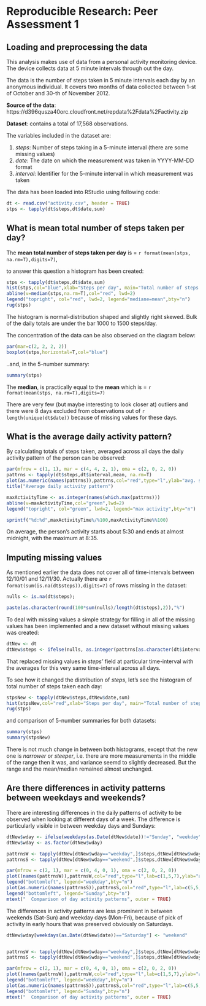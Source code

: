 # Reproducible Research: Peer Assessment 1


## Loading and preprocessing the data
This analysis makes use of data from a personal activity monitoring device. 
The device collects data at 5 minute intervals through out the day. 

The data is the number of steps taken in 5 minute intervals each day by an anonymous individual. It covers two months of data collected between 1-st of October and 30-th of November 2012.

**Source of the data**: https://d396qusza40orc.cloudfront.net/repdata%2Fdata%2Factivity.zip

**Dataset**: contains a total of 17,568 observations.

The variables included in the dataset are:

1. *steps*: Number of steps taking in a 5-minute interval (there are some missing values)
2. *date*: The date on which the measurement was taken in YYYY-MM-DD format
3. *interval*: Identifier for the 5-minute interval in which measurement was taken

The data has been loaded into RStudio using following code:
```r
dt <- read.csv("activity.csv", header = TRUE)
stps <- tapply(dt$steps,dt$date,sum)
```

## What is mean total number of steps taken per day?
The **mean total number of steps taken per day** is = `r format(mean(stps, na.rm=T),digits=7)`,

to answer this question a histogram has been created:

```r
stps <- tapply(dt$steps,dt$date,sum)
hist(stps,col="blue",xlab="Steps per day", main="Total number of steps taken each day")
abline(v=median(stps,na.rm=T),col="red", lwd=2)
legend("topright", col="red", lwd=2, legend="mediane=mean",bty="n")
rug(stps)
```

The histogram is normal-distribution shaped and slightly right skewed.
Bulk of the daily totals are under the bar 1000 to 1500 steps/day.

The concentration of the data can be also observed on the diagram below:

```r
par(mar=c(2, 2, 2, 2))
boxplot(stps,horizontal=T,col="blue")
```

..and, in the 5-number summary:
```r
summary(stps)
```
The **median**, is practically equal to the **mean** which is = `r format(mean(stps, na.rm=T),digits=7)`

There are very few (but maybe interesting to look closer at) outliers and there were 8 days excluded from observations out of `r length(unique(dt$date))` because of missing values for these days.

## What is the average daily activity pattern?
By calculating totals of steps taken, averaged across all days the daily activity pattern of the person can be observed:

```r
par(mfrow = c(1, 1), mar = c(4, 4, 2, 1), oma = c(2, 0, 2, 0))
pattrns <- tapply(dt$steps,dt$interval,mean, na.rm=T)
plot(as.numeric(names(pattrns)),pattrns,col="red",type="l",ylab="avg. steps/5min",xlab="time (hhmm)",lab=c(5,10,7))
title("Average daily activity pattern")

maxActivityTime <- as.integer(names(which.max(pattrns)))
abline(v=maxActivityTime,col="green",lwd=2)
legend("topright", col="green", lwd=2, legend="max activity",bty="n")
```

```r
sprintf("%d:%d",maxActivityTime%/%100,maxActivityTime%%100)
```

On average, the person's activity starts about 5:30 and ends at almost midnight, with the maximum at 8:35.

## Imputing missing values

As mentioned earlier the data does not cover all of time-intervals between 12/10/01 and 12/11/30. 
Actually there are `r format(sum(is.na(dt$steps)),digits=7)` of rows missing in the dataset:
```r
nulls <- is.na(dt$steps); 

paste(as.character(round(100*sum(nulls)/length(dt$steps),2)),"%")
```
To deal with missing values a simple strategy for filling in all of the missing values has been implemented and a new dataset without missing values was created:

```r
dtNew <- dt
dtNew$steps <- ifelse(nulls, as.integer(pattrns[as.character(dt$interval)]),dt$steps )
```
That replaced missing values in *steps'* field at particular time-interval with the averages for this very same time-interval across all days.

To see how it changed the distribution of *steps*, let's see the histogram of total number of steps taken each day:

```r
stpsNew <- tapply(dtNew$steps,dtNew$date,sum)
hist(stpsNew,col="red",xlab="Steps per day", main="Total number of steps taken each day")
rug(stps)

```

and comparison of 5-number summaries for both datasets:

```r
summary(stps)
summary(stpsNew)
```

There is not much change in between both histograms, except that the new one is *narrower* or *steeper*, i.e. there are more measurements in the middle of the range then it was, and variance seemd to slightly decreased. But the range and the mean/median remained almost unchanged.


## Are there differences in activity patterns between weekdays and weekends?
There are interesting differences in the daily patterns of activity to be observed when looking at  different days of a week. The difference is particularly visible in between weekday days and Sundays:

```r

dtNew$wday <- ifelse(weekdays(as.Date(dtNew$date))!="Sunday", "weekday","weekend")
dtNew$wday <- as.factor(dtNew$wday)

pattrnsW <- tapply(dtNew[dtNew$wday=="weekday",]$steps,dtNew[dtNew$wday=="weekday",]$interval,mean)
pattrnsS <- tapply(dtNew[dtNew$wday=="weekend",]$steps,dtNew[dtNew$wday=="weekend",]$interval,mean)

par(mfrow = c(2, 1), mar = c(0, 4, 0, 1), oma = c(2, 0, 2, 0))
plot((names(pattrnsW)),pattrnsW,col="red",type="l",lab=c(1,5,7),ylab="avg. steps/5min",xlab="")
legend("bottomleft", legend="weekday",bty="n")
plot(as.numeric(names(pattrnsS)),pattrnsS,col="red",type="l",lab=c(5,5,7),ylab="avg. steps/5min",xlab="time (5 min intervals)")
legend("bottomleft", legend="Sunday",bty="n")
mtext("  Comparison of day activity patterns", outer = TRUE)
```

The differences in activity patterns are less prominent in between weekends (Sat-Sun) and weekday days (Mon-Fri), because of pick of activity in early hours that was preserved obviously on Saturdays.
```r

dtNew$wday[weekdays(as.Date(dtNew$date))=="Saturday"] <- "weekend"


pattrnsW <- tapply(dtNew[dtNew$wday=="weekday",]$steps,dtNew[dtNew$wday=="weekday",]$interval,mean)
pattrnsS <- tapply(dtNew[dtNew$wday=="weekend",]$steps,dtNew[dtNew$wday=="weekend",]$interval,mean)

par(mfrow = c(2, 1), mar = c(0, 4, 0, 1), oma = c(2, 0, 2, 0))
plot((names(pattrnsW)),pattrnsW,col="red",type="l",lab=c(1,5,7),ylab="avg. steps/5min",xlab="")
legend("bottomleft", legend="weekday",bty="n")
plot(as.numeric(names(pattrnsS)),pattrnsS,col="red",type="l",lab=c(5,5,7),ylab="avg. steps/5min",xlab="time (5 min intervals)")
legend("bottomleft", legend="Sunday",bty="n")
mtext("  Comparison of day activity patterns", outer = TRUE)

```



